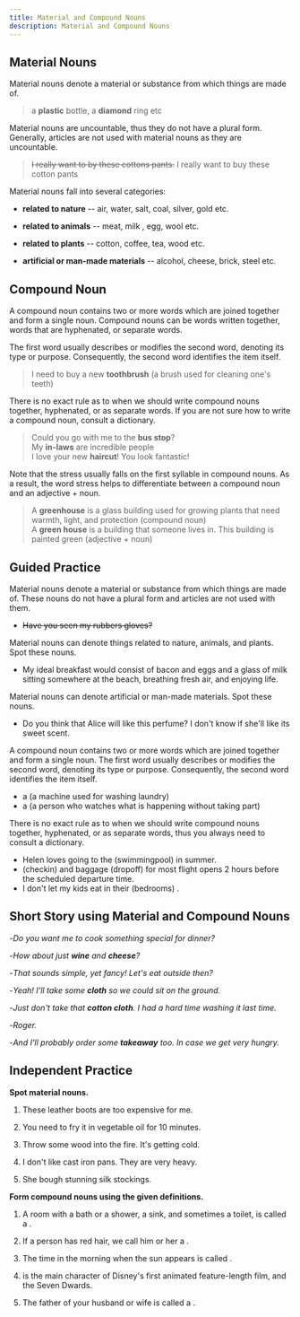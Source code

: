 ```yaml
---
title: Material and Compound Nouns
description: Material and Compound Nouns
---
```


## Material Nouns

Material nouns denote a material or substance from which things are made of.

> a **plastic** bottle, a **diamond** ring etc

Material nouns are uncountable, thus they do not have a plural form. Generally, articles are not used with material nouns as they are uncountable.

> ~~I really want to by these cottons pants.~~ I really want to buy these cotton pants

Material nouns fall into several categories:

- **related to nature** -- air, water, salt, coal, silver, gold etc.

- **related to animals** -- meat, milk , egg, wool etc.

- **related to plants** -- cotton, coffee, tea, wood etc.

- **artificial or man-made materials** -- alcohol, cheese, brick, steel etc.

## Compound Noun

A compound noun contains two or more words which are joined together and form a single noun. Compound nouns can be words written together, words that are hyphenated, or separate words.

The first word usually describes or modifies the second word, denoting its type or purpose. Consequently, the second word identifies the item itself.

> I need to buy a new **toothbrush** (a brush used for cleaning one's teeth)

There is no exact rule as to when we should write compound nouns together, hyphenated, or as separate words. If you are not sure how to write a compound noun, consult a dictionary.

> Could you go with me to the **bus stop**?  
> My **in-laws** are incredible people  
> I love your new **haircut**! You look fantastic!

Note that the stress usually falls on the first syllable in compound nouns. As a result, the word stress helps to differentiate between a compound noun and an adjective + noun.

> A **greenhouse** is a glass building used for growing plants that need warmth, light, and protection (compound noun)  
> A **green house** is a building that someone lives in. This building is painted green (adjective + noun)

## Guided Practice

<Callout type="success">
  Material nouns denote a material or substance from which things are made of. These nouns
  do not have a plural form and articles are not used with them.
</Callout>

- ~~Have you seen my rubbers gloves?~~ <Tooltip content="Have you seen my rubber gloves?" />

<Callout type="success">
  Material nouns can denote things related to nature, animals, and plants. Spot these
  nouns.
</Callout>

- My ideal breakfast would consist of bacon and eggs and a glass of milk sitting somewhere at the beach, breathing fresh air, and enjoying life. <Tooltip content="bacon, eggs, milk, air" />

<Callout type="success">
  Material nouns can denote artificial or man-made materials. Spot these nouns.
</Callout>

- Do you think that Alice will like this perfume? I don't know if she'll like its sweet scent. <Tooltip content="perfume"/>

<Callout type="success">
  A compound noun contains two or more words which are joined together and form a single
  noun. The first word usually describes or modifies the second word, denoting its type or
  purpose. Consequently, the second word identifies the item itself.
</Callout>

- a <Blank /> (a machine used for washing laundry) <Tooltip content="washing machine"/>
- a <Blank /> (a person who watches what is happening without taking part) <Tooltip content="bystander"/>

<Callout type="success">
  There is no exact rule as to when we should write compound nouns together, hyphenated,
  or as separate words, thus you always need to consult a dictionary.
</Callout>

- Helen loves going to the (swimmingpool) <Blank /> in summer. <Tooltip content="swimming pool (separated)"/>
- (checkin) <Blank /> and baggage (dropoff) <Blank /> for most flight opens 2 hours before the scheduled departure time. <Tooltip content="Check-in, drop-off (hyphenated)"/>
- I don't let my kids eat in their (bedrooms) <Blank /> . <Tooltip content="bedrooms (written together)"/>

## Short Story using Material and Compound Nouns

-_Do you want me to cook something special for dinner?_

-_How about just **wine** and **cheese**?_

-_That sounds simple, yet fancy! Let's eat outside then?_

-_Yeah! I'll take some **cloth** so we could sit on the ground._

-_Just don't take that **cotton cloth**. I had a hard time washing it last time._

-_Roger._

-_And I'll probably order some **takeaway** too. In case we get very hungry._

## Independent Practice

**Spot material nouns.**

1. These leather boots are too expensive for me. <Tooltip content="leather" />

2. You need to fry it in vegetable oil for 10 minutes. <Tooltip content="vegetable oil" />

3. Throw some wood into the fire. It's getting cold. <Tooltip content="wood" />

4. I don't like cast iron pans. They are very heavy. <Tooltip content="cast iron" />

5. She bough stunning silk stockings. <Tooltip content="silk" />

**Form compound nouns using the given definitions.**

1. A room with a bath or a shower, a sink, and sometimes a toilet, is called a <Blank /> . <Tooltip content="bathroom" />

2. If a person has red hair, we call him or her a <Blank /> . <Tooltip content="redhead" />

3. The time in the morning when the sun appears is called <Blank /> . <Tooltip content="sunrise" />

4. <Blank /> is the main character of Disney's first animated feature-length film,
   <Blank /> and the Seven Dwards. <Tooltip content="Snow White, Snow White" />

5. The father of your husband or wife is called a <Blank /> . <Tooltip content="father-in-law" />
